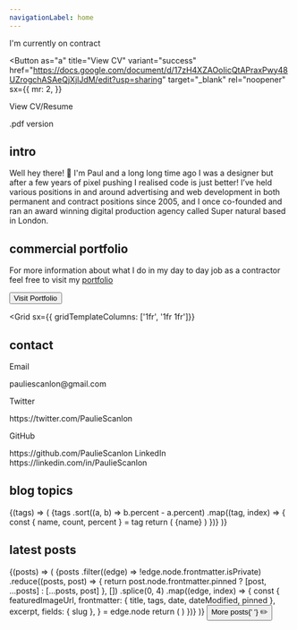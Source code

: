 ```yaml
---
navigationLabel: home
---
```



<Alert variant="error">I'm currently on contract</Alert>
<Divider />
<Divider />

<ProfileInfo />
<Divider />
<Divider />

<Button
  as="a"
  title="View CV"
  variant="success"
  href="https://docs.google.com/document/d/17zH4XZAOoIicQtAPraxPwy48UZrogchASAeQjXjlJdM/edit?usp=sharing"
  target="_blank"
  rel="noopener"
  sx={{
    mr: 2,
  }}
>
  View CV/Resume
</Button>

<Link
  title="View CV/PDF"
  href="https://drive.google.com/file/d/1OH6VR_rqASnqcW6qzdSkvkiLH7SWkesO/view?usp=sharing"
  target="_blank"
  rel="noopener"
>
  .pdf version
</Link>
<Divider />
<Divider />

## intro

Well hey there! 👋 I'm Paul and a long long time ago I was a designer but after a few years of pixel pushing I realised
code is just better! I’ve held various positions in and around advertising and web development in both permanent and
contract positions since 2005, and I once co-founded and ran an award winning digital production agency called Super
natural based in London.

<Divider />

## commercial portfolio

For more information about what I do in my day to day job as a contractor feel free to visit my
[portfolio](http://www.pauliescanlon.io/)

<Button as="a" variant="secondary" href="http://www.pauliescanlon.io/" target="_blank">
  Visit Portfolio
</Button>

<Divider />
<Divider />

<Grid
  sx={{ gridTemplateColumns: ['1fr', '1fr 1fr']}}
>
<Box>

## contact

<Text>Email</Text>
<Link href="mailto:pauliescanlon@gmail.com" target="_blank" variant="styles.a" rel="noopener">
  pauliescanlon@gmail.com
</Link>
<Divider />

<Text>Twitter</Text>
<Link href="https://twitter.com/PaulieScanlon" target="_blank" variant="styles.a" rel="noopener">
  https://twitter.com/PaulieScanlon
</Link>
<Divider />

<Text>GitHub</Text>
<Link href="https://github.com/PaulieScanlon" target="_blank" variant="styles.a" rel="noopener">
  https://github.com/PaulieScanlon
</Link>
<Divider />

<Text>
  LinkedIn
</Text>
<Link
  href="https://www.linkedin.com/in/PaulieScanlon/"
  target="_blank"
  variant="styles.a"
>
  https://linkedin.com/in/PaulieScanlon
</Link>
</Box>

<Box>

## blog topics

<Divider />

<SourceTags>
  {(tags) => (
    <Box>
      {tags
        .sort((a, b) => b.percent - a.percent)
        .map((tag, index) => {
          const { name, count, percent } = tag
          return (
            <Badge
              key={index}
              variant="primary"
              sx={{
                mr: 2,
                mb: 2,
                color: mix('secondary', 'primary', `${index / tags.length}`),
                borderColor: mix('secondary', 'primary', `${index / tags.length}`),
              }}
            >
              {name}
            </Badge>
          )
        })}
    </Box>
  )}
</SourceTags>

</Box>
</Grid>

<NewsletterForm />

## latest posts

<Divider />

<SourceList filter="posts">
  {(posts) => (
    <Grid
      sx={{
        gridTemplateColumns: ['1fr', '1fr', '1fr 1fr'],
      }}
    >
      {posts
        .filter((edge) => !edge.node.frontmatter.isPrivate)
        .reduce((posts, post) => {
          return post.node.frontmatter.pinned ? [post, ...posts] : [...posts, post]
        }, [])
        .splice(0, 4)
        .map((edge, index) => {
          const {
            featuredImageUrl,
            frontmatter: { title, tags, date, dateModified, pinned },
            excerpt,
            fields: { slug },
          } = edge.node
          return (
            <PostCard
              key={index}
              title={title}
              featuredImageUrl={featuredImageUrl}
              tags={tags}
              date={date}
              dateModified={dateModified}
              excerpt={excerpt}
              slug={slug}
              pinned={pinned}
            />
          )
        })}
    </Grid>
  )}
</SourceList>
<Divider />
<Flex
  sx={{
    justifyContent: 'center',
  }}
>
  <Box>
    <Button as={GatsbyLink} variant="ghost" to="/posts">
      More posts{' '}
      <Box as="span" role="img" aria-label="pencil">
        ✏️
      </Box>
    </Button>
  </Box>
</Flex>
